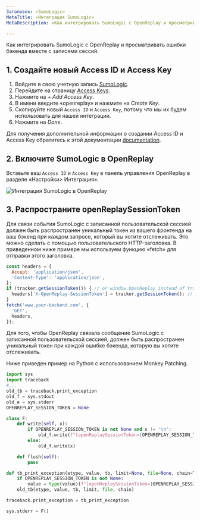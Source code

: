 ```yaml
---
Заголовок: «SumoLogic»
MetaTitle: «Интеграция SumoLogic»
MetaDescription: «Как интегрировать SumoLogic с OpenReplay и просматривать ошибки бэкенда вместе с записями сессий»

---
```


Как интегрировать SumoLogic с OpenReplay и просматривать ошибки бэкенда вместе с записями сессий.

## 1. Создайте новый Access ID и Access Key

1. Войдите в свою учетную запись [SumoLogic](https://service.eu.sumologic.com/ui/#/login).
2. Перейдите на страницу [Access Keys](https://service.eu.sumologic.com/ui/#/security/access-keys).
3. Нажмите на *+ Add Access Key*.
4. В имени введите «openreplay» и нажмите на *Create Key*.
5. Скопируйте новый `Access ID` и `Access Key`, потому что мы их будем использовать для нашей интеграции.
6. Нажмите на *Done*.

Для получения дополнительной информации о создании Access ID и Access Key обратитесь к этой документации [documentation](https://help.sumologic.com/Manage/Security/Access-Keys).

## 2. Включите SumoLogic в OpenReplay

Вставьте ваш `Access ID` и `Access Key` в панель управления OpenReplay в разделе «Настройки> Интеграция».

![Интеграция SumoLogic в OpenReplay](/static/sumo-1.png#center)

## 3. Распространите openReplaySessionToken

Для связи события SumoLogic с записанной пользовательской сессией должен быть распространен уникальный токен из вашего фронтенда на ваш бэкенд при каждом запросе, который вы хотите отслеживать. Это можно сделать с помощью пользовательского HTTP-заголовка. В приведенном ниже примере мы используем функцию «fetch» для отправки этого заголовка.


```javascript
const headers = {
  Accept: 'application/json',
  'Content-Type': 'application/json',
};
if (tracker.getSessionToken()) { // or window.OpenReplay instead of tracker if you're using the snippet
  headers['X-OpenReplay-SessionToken'] = tracker.getSessionToken(); // Inject openReplaySessionToken
}
fetch('www.your-backend.com', {
  'GET',
  headers,
});
```


Для того, чтобы OpenReplay связала сообщение SumoLogic с записанной пользовательской сессией, должен быть распространен уникальный токен при каждой ошибке бэкенда, которую вы хотите отслеживать.

Ниже приведен пример на Python с использованием Monkey Patching.


```python
import sys
import traceback
#...
old_tb = traceback.print_exception
old_f = sys.stdout
old_e = sys.stderr
OPENREPLAY_SESSION_TOKEN = None

class F:
    def write(self, x):
        if OPENREPLAY_SESSION_TOKEN is not None and x != '\n':
            old_f.write(f"[openReplaySessionToken={OPENREPLAY_SESSION_TOKEN}] {x}")
        else:
            old_f.write(x)

    def flush(self):
        pass

def tb_print_exception(etype, value, tb, limit=None, file=None, chain=True):
    if OPENREPLAY_SESSION_TOKEN is not None:
        value = type(value)(f"[openReplaySessionToken={OPENREPLAY_SESSION_TOKEN}] " + str(value))
    old_tb(etype, value, tb, limit, file, chain)

traceback.print_exception = tb_print_exception

sys.stderr = F()
```


